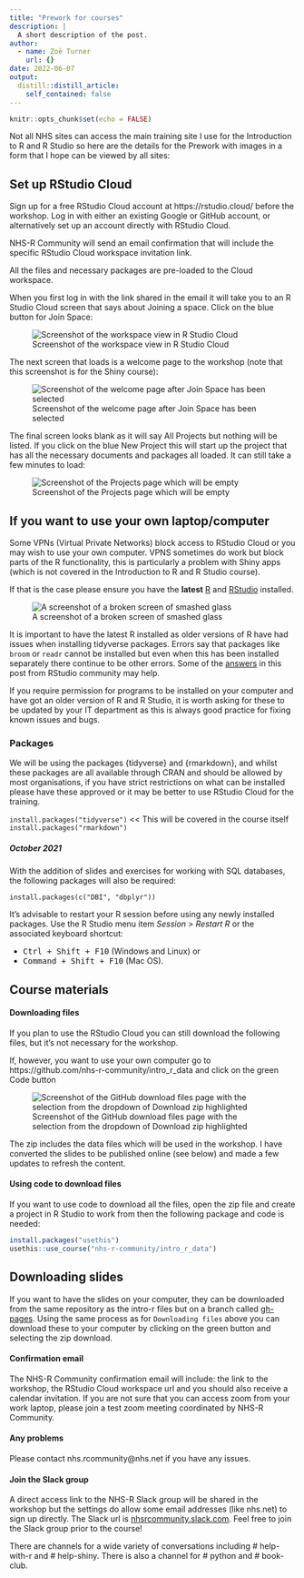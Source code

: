 ```yaml
---
title: "Prework for courses"
description: |
  A short description of the post.
author:
  - name: Zoë Turner
    url: {}
date: 2022-06-07
output:
  distill::distill_article:
    self_contained: false
---
```



```r
knitr::opts_chunk$set(echo = FALSE)
```

Not all NHS sites can access the main training site I use for the Introduction to R and R Studio so here are the details for the Prework with images in a form that I hope can be viewed by all sites:

## Set up RStudio Cloud

Sign up for a free RStudio Cloud account at https://rstudio.cloud/ before the workshop. Log in with either an existing Google or GitHub account, or alternatively set up an account directly with RStudio Cloud.

NHS-R Community will send an email confirmation that will include the specific RStudio Cloud workspace invitation link. 

All the files and necessary packages are pre-loaded to the Cloud workspace.

When you first log in with the link shared in the email it will take you to an R Studio Cloud screen that says about Joining a space. Click on the blue button for Join Space:

![Screenshot of the workspace view in R Studio Cloud](rstudio-cloud.PNG)

The next screen that loads is a welcome page to the workshop (note that this screenshot is for the Shiny course):

![Screenshot of the welcome page after Join Space has been selected](welcome-to-workspace.PNG)

The final screen looks blank as it will say All Projects but nothing will be listed. If you click on the blue New Project this will start up the project that has all the necessary documents and packages all loaded. It can still take a few minutes to load:

![Screenshot of the Projects page which will be empty](project.PNG)

## If you want to use your own laptop/computer

Some VPNs (Virtual Private Networks) block access to RStudio Cloud or you may wish to use your own computer. VPNS sometimes do work but block parts of the R functionality, this is particularly a problem with Shiny apps (which is not covered in the Introduction to R and R Studio course).

If that is the case please ensure you have the **latest** [R](https://www.r-project.org/) and [RStudio](https://rstudio.com/products/rstudio/download/) installed. 

![A screenshot of a broken screen of smashed glass](broken.PNG)

It is important to have the latest R installed as older versions of R have had issues when installing tidyverse packages. Errors say that packages like `broom` or `readr` cannot be installed but even when this has been installed separately there continue to be other errors. Some of the [answers](https://community.rstudio.com/t/having-trouble-installing-and-loading-tidyverse-readr-no-hms-package/11268/7) in this post from RStudio community may help. 

If you require permission for programs to be installed on your computer and have got an older version of R and R Studio, it is worth asking for these to be updated by your IT department as this is always good practice for fixing known issues and bugs. 

### Packages

We will be using the packages {tidyverse} and {rmarkdown}, and whilst these packages are all available through CRAN and should be allowed by most organisations, if you have strict restrictions on what can be installed please have these approved or it may be better to use RStudio Cloud for the training.

`install.packages("tidyverse")` << This will be covered in the course itself
`install.packages("rmarkdown")`

##### October 2021

With the addition of slides and exercises for working with SQL databases, the following packages will also be required:

`install.packages(c("DBI", "dbplyr"))`


It's advisable to restart your R session before using any newly installed packages. Use the R Studio menu item *Session > Restart R* or the associated keyboard shortcut:

+ <kbd>Ctrl + Shift + F10</kbd> (Windows and Linux) or
+ <kbd>Command + Shift + F10</kbd> (Mac OS). 

## Course materials

#### Downloading files

If you plan to use the RStudio Cloud you can still download the following files, but it's not necessary for the workshop. 

If, however, you want to use your own computer go to https://github.com/nhs-r-community/intro_r_data and click on the green <kdb>Code</kbd> button

  ![Screenshot of the GitHub download files page with the selection from the dropdown of Download zip highlighted](github-download-files.PNG)
  
The zip includes the data files which will be used in the workshop. I have converted the slides to be published online (see below) and made a few updates to refresh the content. 

#### Using code to download files

If you want to use code to download all the files, open the zip file and create a project in R Studio to work from then the following package and code is needed:
  
``` r
install.packages("usethis")
usethis::use_course("nhs-r-community/intro_r_data")
```

## Downloading slides

If you want to have the slides on your computer, they can be downloaded from the same repository as the intro-r files but on a branch called [gh-pages](https://github.com/nhs-r-community/intro_r/tree/gh-pages). Using the same process as for `Downloading files` above you can download these to your computer by clicking on the green button and selecting the zip download.

#### Confirmation email

The NHS-R Community confirmation email will include: the link to the workshop, the RStudio Cloud workspace url and you should also receive a calendar invitation. If you are not sure that you can access zoom from your work laptop, please join a test zoom meeting coordinated by NHS-R Community.

#### Any problems

Please contact nhs.rcommunity@nhs.net if you have any issues.

#### Join the Slack group

A direct access link to the NHS-R Slack group will be shared in the workshop but the settings do allow some email addresses (like nhs.net) to sign up directly. The Slack url is [nhsrcommunity.slack.com](https://nhsrcommunity.slack.com/). Feel free to join the Slack group prior to the course!

There are channels for a wide variety of conversations including # help-with-r and # help-shiny. There is also a channel for # python and # book-club. 



